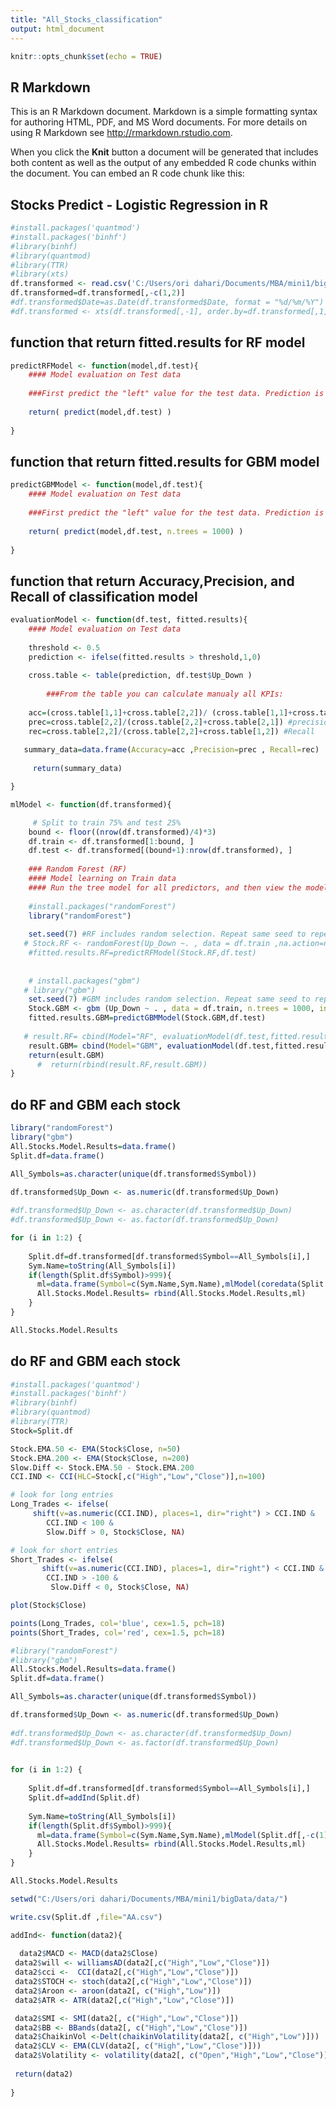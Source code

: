 ---
title: "All_Stocks_classification"
output: html_document
---

```{r setup, include=FALSE}
knitr::opts_chunk$set(echo = TRUE)
```

## R Markdown

This is an R Markdown document. Markdown is a simple formatting syntax for authoring HTML, PDF, and MS Word documents. For more details on using R Markdown see <http://rmarkdown.rstudio.com>.

When you click the **Knit** button a document will be generated that includes both content as well as the output of any embedded R code chunks within the document. You can embed an R code chunk like this:


## Stocks Predict - Logistic Regression in R 

```{r}
#install.packages('quantmod')
#install.packages('binhf')
#library(binhf)
#library(quantmod)
#library(TTR)
#library(xts)
df.transformed <- read.csv('C:/Users/ori dahari/Documents/MBA/mini1/bigData/data/ALL_Stocks_Adjusted.csv')
df.transformed=df.transformed[,-c(1,2)]
#df.transformed$Date=as.Date(df.transformed$Date, format = "%d/%m/%Y")
#df.transformed <- xts(df.transformed[,-1], order.by=df.transformed[,1])

```

## function that return fitted.results for RF model
```{r}
predictRFModel <- function(model,df.test){
    #### Model evaluation on Test data
    
    ###First predict the "left" value for the test data. Prediction is a probability between 0 to 1. 
    
    return( predict(model,df.test) )
    
}

```

## function that return fitted.results for GBM model
```{r}
predictGBMModel <- function(model,df.test){
    #### Model evaluation on Test data
    
    ###First predict the "left" value for the test data. Prediction is a probability between 0 to 1. 
    
    return( predict(model,df.test, n.trees = 1000) )
    
}

```

## function that return Accuracy,Precision, and Recall of classification model 
```{r}
evaluationModel <- function(df.test, fitted.results){
    #### Model evaluation on Test data
 
    threshold <- 0.5
    prediction <- ifelse(fitted.results > threshold,1,0)
    
    cross.table <- table(prediction, df.test$Up_Down )
    
        ###From the table you can calculate manualy all KPIs:
    
    acc=(cross.table[1,1]+cross.table[2,2])/ (cross.table[1,1]+cross.table[2,2]+cross.table[1,2]+cross.table[2,1]) #accuracy 
    prec=cross.table[2,2]/(cross.table[2,2]+cross.table[2,1]) #precision
    rec=cross.table[2,2]/(cross.table[2,2]+cross.table[1,2]) #Recall
    
   summary_data=data.frame(Accuracy=acc ,Precision=prec , Recall=rec)
     
     return(summary_data)

}

```


```{r}
mlModel <- function(df.transformed){

     # Split to train 75% and test 25%
    bound <- floor((nrow(df.transformed)/4)*3)
    df.train <- df.transformed[1:bound, ]
    df.test <- df.transformed[(bound+1):nrow(df.transformed), ]
    
    ### Random Forest (RF)
    #### Model learning on Train data
    #### Run the tree model for all predictors, and then view the model summary and plot:
    
    #install.packages("randomForest")
    library("randomForest")
    
    set.seed(7) #RF includes random selection. Repeat same seed to repeat the RF
   # Stock.RF <- randomForest(Up_Down ~. , data = df.train ,na.action=na.exclude) #Train with all predictors
    #fitted.results.RF=predictRFModel(Stock.RF,df.test)
    
    
    # install.packages("gbm")
   # library("gbm")
    set.seed(7) #GBM includes random selection. Repeat same seed to repeat the RF
    Stock.GBM <- gbm (Up_Down ~ . , data = df.train, n.trees = 1000, interaction.depth = 4, shrinkage = 0.2, verbose = F) #gbm
    fitted.results.GBM=predictGBMModel(Stock.GBM,df.test)
    
   # result.RF= cbind(Model="RF", evaluationModel(df.test,fitted.results.RF)) 
    result.GBM= cbind(Model="GBM", evaluationModel(df.test,fitted.results.GBM)) 
    return(esult.GBM)
      #  return(rbind(result.RF,result.GBM))
}


```

## do RF and GBM each stock
```{r}
library("randomForest")
library("gbm")
All.Stocks.Model.Results=data.frame()
Split.df=data.frame()

All_Symbols=as.character(unique(df.transformed$Symbol))

df.transformed$Up_Down <- as.numeric(df.transformed$Up_Down)
 
#df.transformed$Up_Down <- as.character(df.transformed$Up_Down)
#df.transformed$Up_Down <- as.factor(df.transformed$Up_Down)

for (i in 1:2) {
     
    Split.df=df.transformed[df.transformed$Symbol==All_Symbols[i],]
    Sym.Name=toString(All_Symbols[i])
    if(length(Split.df$Symbol)>999){ 
      ml=data.frame(Symbol=c(Sym.Name,Sym.Name),mlModel(coredata(Split.df[,-c(1)])))
      All.Stocks.Model.Results= rbind(All.Stocks.Model.Results,ml)
    }
}

All.Stocks.Model.Results

```

## do RF and GBM each stock
```{r}
#install.packages('quantmod')
#install.packages('binhf')
#library(binhf)
#library(quantmod)
#library(TTR)
Stock=Split.df

Stock.EMA.50 <- EMA(Stock$Close, n=50) 
Stock.EMA.200 <- EMA(Stock$Close, n=200) 
Slow.Diff <- Stock.EMA.50 - Stock.EMA.200
CCI.IND <- CCI(HLC=Stock[,c("High","Low","Close")],n=100)

# look for long entries
Long_Trades <- ifelse(
     shift(v=as.numeric(CCI.IND), places=1, dir="right") > CCI.IND &
        CCI.IND < 100 & 
        Slow.Diff > 0, Stock$Close, NA)

# look for short entries
Short_Trades <- ifelse(
       shift(v=as.numeric(CCI.IND), places=1, dir="right") < CCI.IND &
        CCI.IND > -100 & 
         Slow.Diff < 0, Stock$Close, NA)

plot(Stock$Close)

points(Long_Trades, col='blue', cex=1.5, pch=18)
points(Short_Trades, col='red', cex=1.5, pch=18)

```

```{r}
#library("randomForest")
#library("gbm")
All.Stocks.Model.Results=data.frame()
Split.df=data.frame()

All_Symbols=as.character(unique(df.transformed$Symbol))

df.transformed$Up_Down <- as.numeric(df.transformed$Up_Down)
 
#df.transformed$Up_Down <- as.character(df.transformed$Up_Down)
#df.transformed$Up_Down <- as.factor(df.transformed$Up_Down)

 
for (i in 1:2) {
     
    Split.df=df.transformed[df.transformed$Symbol==All_Symbols[i],]
    Split.df=addInd(Split.df)
  
    Sym.Name=toString(All_Symbols[i])
    if(length(Split.df$Symbol)>999){ 
      ml=data.frame(Symbol=c(Sym.Name,Sym.Name),mlModel(Split.df[,-c(1)]))
      All.Stocks.Model.Results= rbind(All.Stocks.Model.Results,ml)
    }
}

All.Stocks.Model.Results

setwd("C:/Users/ori dahari/Documents/MBA/mini1/bigData/data/")

write.csv(Split.df ,file="AA.csv")

```

```{r}
addInd<- function(data2){
  
  data2$MACD <- MACD(data2$Close)
 data2$will <- williamsAD(data2[,c("High","Low","Close")])
 data2$cci <-  CCI(data2[,c("High","Low","Close")])
 data2$STOCH <- stoch(data2[,c("High","Low","Close")])
 data2$Aroon <- aroon(data2[, c("High","Low")])
 data2$ATR <- ATR(data2[,c("High","Low","Close")]) 

 data2$SMI <- SMI(data2[, c("High","Low","Close")])
 data2$BB <- BBands(data2[, c("High","Low","Close")])
 data2$ChaikinVol <-Delt(chaikinVolatility(data2[, c("High","Low")]))
 data2$CLV <- EMA(CLV(data2[, c("High","Low","Close")]))
 data2$Volatility <- volatility(data2[, c("Open","High","Low","Close")], calc="garman")
  
 return(data2)
  
}
```


